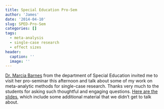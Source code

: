 ```yaml
---
title: Special Education Pro-Sem
author: 'James'
date: '2014-04-10'
slug: SPED-Pro-Sem
categories: []
tags:
  - meta-analysis
  - single-case research
  - effect sizes
header:
  caption: ''
  image: ''
---
```


[Dr. Marcia Barnes](http://www.edb.utexas.edu/education/departments/sped/about/fac_dir/barnes/) from the department of Special Education invited me to visit her pro-seminar this afternoon and talk about some of my work on meta-analytic methods for single-case research. Thanks very much to the students for asking such thoughtful and engaging questions. [Here are the slides](/files/Barnes-Pro-Sem-2014-04-10.pdf), which include some additional material that we didn't get to talk about.
